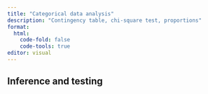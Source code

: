 ```yaml
---
title: "Categorical data analysis"
description: "Contingency table, chi-square test, proportions"
format: 
  html:
    code-fold: false
    code-tools: true
editor: visual
---
```


## Inference and testing 

